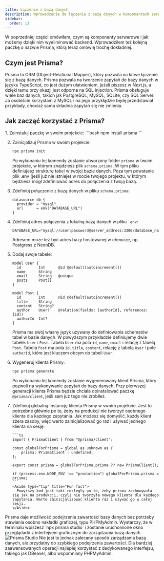 ```yaml
---
title: Łączenie z bazą danych
description: Wprowadzenie do łączenia z bazą danych w komponentach serwerowych w Next.js poprzez ORM Prisma.
sidebar:
  order: 13
---
```


W poprzedniej części omówiłem, czym są komponenty serwerowe i jak możemy dzięki nim wyeliminować backend. Wprowadziłem też kolejną paczkę o nazwie Prisma, którą teraz omówię trochę dokładniej.

## Czym jest Prisma?

Prisma to ORM (Object-Relational Mapper), który pozwala na łatwe łączenie się z bazą danych. Prisma pozwala na tworzenie zapytań do bazy danych w języku TypeScript, co jest dużym ułatwieniem, jeżeli piszesz w Next.js, a dzięki temu przy okazji jest odporna na SQL injection. Prisma obsługuje wiele baz danych, takich jak PostgreSQL, MySQL, SQLite, czy SQL Server. Ja osobiście korzystam z MySQL i na jego przykłądzie będę przedstawiał przykłady, chociaż sama składnia zapytań się nie zmienia.

## Jak zacząć korzystać z Prisma?


<Steps>
1. Zainstaluj paczkę w swoim projekcie:
    ```bash
    npm install prisma
    ```

2.  Zainicjalizuj Prisma w swoim projekcie:

    ```bash
    npx prisma init
    ```

    Po wykonaniu tej komendy zostanie utworzony folder `prisma` w twoim projekcie, w którym znajdziesz plik `schema.prisma`. W tym pliku definiujesz strukturę tabel w twojej bazie danych. Poza tym powstanie plik .env (jeśli już nie istnieje) w roocie twojego projektu, w którym będziesz mógł zdefiniować adres do połączenia z twoją bazą.

3.  Zdefiniuj połączenie z bazą danych w pliku `schema.prisma`:

    ```prisma
    datasource db {
      provider = "mysql"
      url      = env("DATABASE_URL")
    }
    ```

4.  Zdefiniuj adres połączenia z lokalną bazą danych w pliku `.env`:

    ```env
    DATABASE_URL="mysql://user:password@server_address:3306/database_name"
    ```

    Adresem może też być adres bazy hostowanej w chmurze, np. Postgress z NeonDB.

5.  Dodaj swoje tabele:

    ```prisma
    model User {
      id        Int      @id @default(autoincrement())
      name      String
      email     String   @unique
      posts     Post[]
    }

    model Post {
      id        Int      @id @default(autoincrement())
      title     String
      content   String?
      author    User?    @relation(fields: [authorId], references: [id])
      authorId  Int?
    }
    ```

    Prisma ma swój własny język używany do definiowania schematów tabel w bazie danych. W powyższym przykładzie definiujemy dwie tabele: `User` i `Post`. Tabela `User` ma pola `id`, `name`, `email` i relację z tabelą `Post`. Tabela `Post` ma pola `id`, `title`, `content`, relację z tabelą `User` i pole `authorId`, które jest kluczem obcym do tabeli `User`.

6.  Wygeneruj klienta Prismy:

    ```bash
    npx prisma generate
    ```

    Po wykonaniu tej komendy zostanie wygenerowany klient Prisma, który pozwoli na wykonywanie zapytań do bazy danych. Przy pierwszej generacji klienta Prisma będzie chciała doinstalować paczkę `@prisma/client`, jeśli sam już tego nie zrobiłeś.

7.  Zdefiniuj globalną instancję klienta Prismy w swoim projekcie. Jest to potrzebne głównie po to, żeby na produkcji nie tworzyć osobnego klienta dla każdego zapytania. Jak możesz się domyślić, każdy klient zżera zasoby, więc warto zainicjalizować go raz i używać jednego klienta na sesję:

        ```ts
        import { PrismaClient } from "@prisma/client";

        const globalForPrisma = global as unknown as {
            prisma: PrismaClient | undefined;
        };

        export const prisma = globalForPrisma.prisma ?? new PrismaClient();

        if (process.env.NODE_ENV !== "production") globalForPrisma.prisma = prisma;
        ```
        <Aside type="tip" title="Fun fact">
          Powyższy kod jest taki rozległy po to, żeby prisma zachowywała się jak na produkcji, czyli nie tworzyła nowego klienta dla każdego zapytania. Warto zainicjalizować klienta raz i używać go w całej sesji.
        </Aside>

</Steps>

<Aside type="tip">
  Prisma daje możliwość podejrzenia zawartości bazy danych bez potrzeby
  stawiania osobno nakładki graficzej, typu PHPMyAdmin. Wystarczy, że w
  terminalu wpiszesz `npx prisma studio` i zostanie uruchomione okno
  przeglądarki z interfejsem graficznym do zarządzania bazą danych.
  <img
    src="/src/assets/tutorials/nextjs/prisma-studio.png"
    alt="Prisma Studio"
    style="margin-left:auto; margin-right:auto"
  />
  Nie jest to jednak zalecany sposób zarządzania bazą danych, ale przydatny do
  szybkiego podejrzenia zawartości. Dla bardziej zaawansowanych operacji
  najlepiej korzystać z dedykowanego interfejsu, takiego jak DBeaver, albo
  wspomniany PHPMyAdmin.
</Aside>
